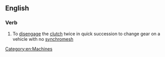 ==English==

===Verb===
{{en-verb|es}}

# To [[disengage]] the [[clutch]] twice in quick succession to change gear on a vehicle with no [[synchromesh]]

[[Category:en:Machines]]